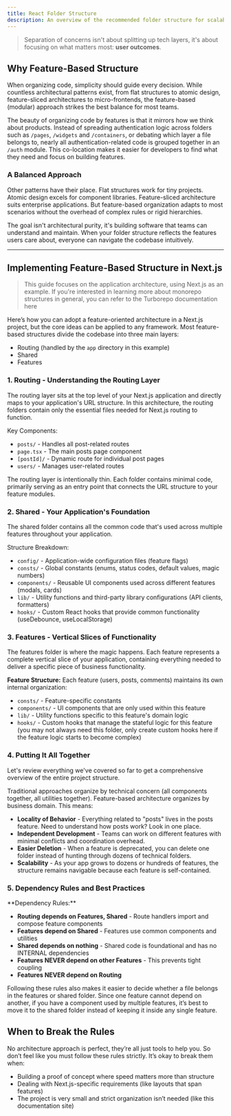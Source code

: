 ```yaml
---
title: React Folder Structure
description: An overview of the recommended folder structure for scalable React applications.
---
```


> Separation of concerns isn't about splitting up tech layers, it's about focusing on what matters most: **user outcomes**.

## Why Feature-Based Structure

When organizing code, simplicity should guide every decision.
While countless architectural patterns exist, from flat structures to atomic design,
feature-sliced architectures to micro-frontends, the feature-based (modular) approach strikes the best balance for most teams.

The beauty of organizing code by features is that it mirrors how we think about products.
Instead of spreading authentication logic across folders such as `/pages`, `/widgets` and `/containers`, or debating which layer a file belongs to, nearly all authentication-related code is grouped together in an `/auth` module.
This co-location makes it easier for developers to find what they need and focus on building features.

### A Balanced Approach

Other patterns have their place. Flat structures work for tiny projects. Atomic design excels for component libraries.
Feature-sliced architecture suits enterprise applications. But feature-based organization adapts to most
scenarios without the overhead of complex rules or rigid hierarchies.

The goal isn't architectural purity, it's building software that teams can understand and maintain.
When your folder structure reflects the features users care about, everyone can navigate the codebase intuitively.

---

## Implementing Feature-Based Structure in Next.js

> This guide focuses on the application architecture, using Next.js as an example.
> If you're interested in learning more about monorepo structures in general,
> you can refer to the Turborepo documentation <Link href="https://turborepo.com/docs/crafting-your-repository/structuring-a-repository" target="_blank">here</Link>

Here’s how you can adopt a feature-oriented architecture in a Next.js project, but the core ideas can be applied to any framework.
Most feature-based structures divide the codebase into three main layers:

- Routing (handled by the `app` directory in this example)
- Shared
- Features

<MdxImage src="/images/folder-overview.avif" alt="Folder structure overview" />

### 1. Routing - Understanding the Routing Layer

The routing layer sits at the top level of your Next.js application and directly maps to your application's URL structure.
In this architecture, the routing folders contain only the essential files needed for Next.js routing to function.

<MdxImage src="/images/folder-routing.avif" alt="Folder structure routing" />

Key Components:

- `posts/` - Handles all post-related routes
- `page.tsx` - The main posts page component
- `[postId]/` - Dynamic route for individual post pages
- `users/` - Manages user-related routes

The routing layer is intentionally thin. Each folder contains minimal code, primarily serving as an entry point that connects the URL
structure to your feature modules.

### 2. Shared - Your Application's Foundation

The shared folder contains all the common code that's used across multiple features throughout your application.

<MdxImage src="/images/folder-shared.avif" alt="Folder structure shared" />

Structure Breakdown:

- `config/` - Application-wide configuration files (feature flags)
- `consts/` - Global constants (enums, status codes, default values, magic numbers)
- `components/` - Reusable UI components used across different features (modals, cards)
- `lib/` - Utility functions and third-party library configurations (API clients, formatters)
- `hooks/` - Custom React hooks that provide common functionality (useDebounce, useLocalStorage)

### 3. Features - Vertical Slices of Functionality

The features folder is where the magic happens. Each feature represents a complete vertical slice of your application,
containing everything needed to deliver a specific piece of business functionality.

<MdxImage src="/images/folder-features.avif" alt="Folder structure features" />

**Feature Structure:**
Each feature (users, posts, comments) maintains its own internal organization:

- `consts/` - Feature-specific constants
- `components/` - UI components that are only used within this feature
- `lib/` - Utility functions specific to this feature's domain logic
- `hooks/` - Custom hooks that manage the stateful logic for this feature (you may not always need this folder,
  only create custom hooks here if the feature logic starts to become complex)

### 4. Putting It All Together

Let's review everything we've covered so far to get a comprehensive overview of the entire project structure.

<MdxImage src="/images/folder-feature-based.avif" alt="Folder structure feature-based" />
Traditional approaches organize by technical concern (all components together, all utilities together). Feature-based
architecture organizes by business domain. This means:

- **Locality of Behavior** - Everything related to "posts" lives
  in the posts feature. Need to understand how posts work? Look in one place.
- **Independent Development** - Teams can
  work on different features with minimal conflicts and coordination overhead.
- **Easier Deletion** - When a feature is
  deprecated, you can delete one folder instead of hunting through dozens of technical folders.
- **Scalability** - As
  your app grows to dozens or hundreds of features, the structure remains navigable because each feature is
  self-contained.

### 5. Dependency Rules and Best Practices

<MdxImage src="/images/folder-import-flow.avif" alt="Folder import flow" />
**Dependency Rules:**

- **Routing depends on Features, Shared** - Route handlers import and compose feature components
- **Features depend on Shared** - Features use common components and utilities
- **Shared depends on nothing** - Shared
  code is foundational and has no INTERNAL dependencies
- **Features NEVER depend on other Features** - This prevents
  tight coupling
- **Features NEVER depend on Routing**

Following these rules also makes it easier to decide whether a file belongs in the features or shared folder.
Since one feature cannot depend on another, if you have a component used by multiple features, it’s best to move it to the shared folder instead of keeping it inside any single feature.

## When to Break the Rules

No architecture approach is perfect, they’re all just tools to help you.
So don’t feel like you must follow these rules strictly. It’s okay to break them when:

- Building a proof of concept where speed matters more than structure
- Dealing with Next.js-specific requirements (like layouts that span features)
- The project is very small and strict organization isn’t needed (like this documentation site)
